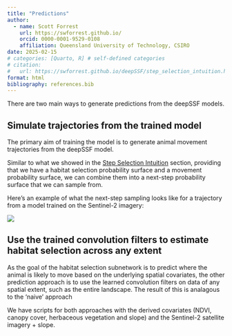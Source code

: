 ```yaml
---
title: "Predictions"
author:
  - name: Scott Forrest
    url: https://swforrest.github.io/
    orcid: 0000-0001-9529-0108
    affiliation: Queensland University of Technology, CSIRO
date: 2025-02-15
# categories: [Quarto, R] # self-defined categories
# citation: 
#   url: https://swforrest.github.io/deepSSF/step_selection_intuition.html
format: html
bibliography: references.bib
---
```


There are two main ways to generate predictions from the deepSSF models. 

## Simulate trajectories from the trained model

The primary aim of training the model is to generate animal movement trajectories from the deepSSF model.

Similar to what we showed in the [Step Selection Intuition](step_selection_intuition.qmd) section, providing that we have a habitat selection probability surface and a movement probability surface, we can combine them into a next-step probability surface that we can sample from.

Here's an example of what the next-step sampling looks like for a trajectory from a model trained on the Sentinel-2 imagery:

![](figures/simulation_S2.gif)

## Use the trained convolution filters to estimate habitat selection across any extent

As the goal of the habitat selection subnetwork is to predict where the animal is likely to move based on the underlying spatial covariates, the other prediction approach is to use the learned convolution filters on data of any spatial extent, such as the entire landscape. The result of this is analagous to the 'naive' approach 


We have scripts for both approaches with the derived covariates (NDVI, canopy cover, herbaceous vegetation and slope) and the Sentinel-2 satellite imagery + slope.